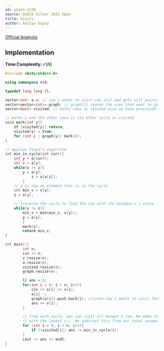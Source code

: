 ```yaml
---
id: usaco-1230
source: USACO Silver 2022 Open
title: Visits
author: Aditya Gupta
---
```


[Official Analysis](http://www.usaco.org/current/data/sol_prob1_silver_open22.html)


## Implementation

**Time Complexity:** $\mathcal{O}(N)$

<LanguageSection>

<CPPSection>

```cpp
#include <bits/stdc++.h>

using namespace std;

typedef long long ll;

vector<int> a,v; // cow i wants to visit cow a[i] and gets v[i] points
vector<vector<int>> graph; // graph[i] stores the cows that want to go to farm i
vector<bool> visited; // marks cows as visited once we have processed them

// marks y and the other cows in its other cycle as visited
void mark(int y){
	if (visited[y]) return;
	visited[y] = true;
	for (int c : graph[y]) mark(c);
}

// applies Floyd's algorithm
int min_in_cycle(int curr){
	int y = a[curr];
	int z = a[y];
	while(y != z){
		y = a[y];
        	z = a[a[z]];
    	}
	// y is now an element that is in the cycle
	int min_v = v[y];
	y = a[y];

	// traverse the cycle to find the cow with the minimum v_i value
	while(y != z){
		min_v = min(min_v, v[y]);
		y = a[y];
    	}
    	mark(y);
    	return min_v;
}

int main(){
    	int n;
    	cin >> n;
    	v.resize(n);
    	a.resize(n);
    	visited.resize(n);
    	graph.resize(n);

    	ll ans = 0;
    	for(int i = 0; i < n; i++){
        	cin >> a[i] >> v[i];
        	a[i]--;
        	graph[a[i]].push_back(i); //since cow i wants to visit farm a[i]
        	ans += v[i];
    	}

    	// from each cycle, you can visit all except 1 cow. We make this cow the one
    	// with the lowest v_i. We subtract this from our total answer.
    	for (int i = 0; i < n; i++){
        	if (!visited[i]) ans -= min_in_cycle(i);
    	}
    	cout << ans << endl;
}
```
</CPPSection>
</LanguageSection>
